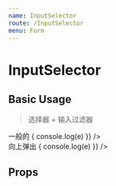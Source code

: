 ```yaml
---
name: InputSelector
route: /InputSelector
menu: Form
---
```



# InputSelector

## Basic Usage

> 选择器 + 输入过滤器

<Playground>
  <div className="layout col j-c-c" style={{height: 300}}>
    <div className="layout">
      <div className="mr10">
        <span className="mr10">一般的</span>
        <InputSelector
          values={{
            value1: 'value1',
            value2: 'value2',
            value3: 'value3',
          }}
          onChange={e => {
            console.log(e)
          }} />
      </div>
      <div>
        <span className="mr10">向上弹出</span>
        <InputSelector
          position="top"
          values={{
            value1: 'value1',
            value2: 'value2',
            value3: 'value3',
          }}
          onChange={e => {
            console.log(e)
          }} />
      </div>
    </div>
  </div>
</Playground>

## Props

<Props of={InputSelector} />
